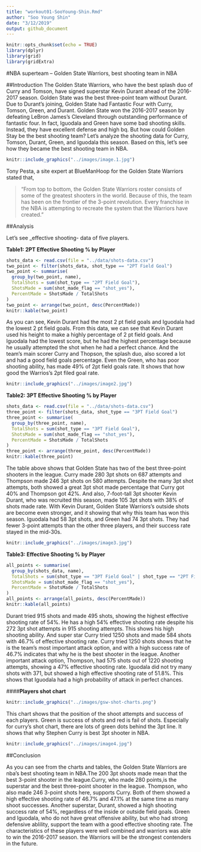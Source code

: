 ```yaml
---
title: "workout01-SooYoung-Shin.Rmd"
author: "Soo Young Shin"
date: "3/12/2019"
output: github_document
---
```


```r
knitr::opts_chunk$set(echo = TRUE)
library(dplyr)
library(grid)
library(gridExtra)

```


#NBA superteam -- Golden State Warriors, best shooting team in NBA

##Introduction
The Golden State Warriors, who have the best splash duo of Curry and Tomson, have signed superstar Kevin Durant ahead of the 2016-2017 season. Golden State was the best three-point team without Durant. Due to Durant's joining, Golden State had Fantastic Four with Curry, Tomson, Green, and Durant. Golden State won the 2016-2017 season by defeating LeBron James's Cleveland through outstanding performance of fantastic four. In fact, Iguodala and Green have some bad shooting skills. Instead, they have excellent defense and high bq. But how could Golden Stay be the best shooting team? Let's analyze the shooting data for Curry, Tomson, Durant, Green, and Iguodala this season. Based on this, let's see how they became the best shooting team in NBA.

```r
knitr::include_graphics("../images/image.1.jpg")
```


Tony Pesta, a site expert at BlueManHoop for the Golden State Warriors stated that,

> "From top to bottom, the Golden State Warriors roster consists of some of the greatest shooters in the world. Because of this, the team has been on the frontier of the 3-point revolution. Every franchise in the NBA is attempting to recreate the system that the Warriors have created."



##Analysis

Let's see _effective shooting- data of five players.

__Table1: 2PT Effective Shooting % by Player__
```r
shots_data <- read.csv(file = "../data/shots-data.csv")
two_point <- filter(shots_data, shot_type == "2PT Field Goal")
two_point <- summarise(
  group_by(two_point, name),
  TotalShots = sum(shot_type == "2PT Field Goal"),
  ShotsMade = sum(shot_made_flag == "shot_yes"),
  PercentMade = ShotsMade / TotalShots
)
two_point <- arrange(two_point, desc(PercentMade))
knitr::kable(two_point)
```

As you can see, Kevin Durant had the most 2 pt field goals and Iguodala had the lowest 2 pt field goals. From this data, we can see that Kevin Durant used his height to make a highly percentage of 2 pt field goals. And Iguodala had the lowest score, but he had the highest percentage because he usually attempted the shot when he had a perfect chance. And the team's main scorer Curry and Thopson, the splash duo, also scored a lot and had a good field goals percentage. Even the Green, who has poor shooting ability, has made 49% of 2pt field goals rate. It shows that how good the Warrios's 2pt filed goal rate.


```r
knitr::include_graphics("../images/image2.jpg")
```



__Table2: 3PT Effective Shooting % by Player__
```r
shots_data <- read.csv(file = "../data/shots-data.csv")
three_point <- filter(shots_data, shot_type == "3PT Field Goal")
three_point <- summarise(
  group_by(three_point, name),
  TotalShots = sum(shot_type == "3PT Field Goal"),
  ShotsMade = sum(shot_made_flag == "shot_yes"),
  PercentMade = ShotsMade / TotalShots
)
three_point <- arrange(three_point, desc(PercentMade))
knitr::kable(three_point)
```


The table above shows that Golden State has two of the best three-point shooters in the league. Curry made 280 3pt shots on 687 attempts and Thompson made 246 3pt shots on 580 attempts. Despite the many 3pt shot attempts, both showed a great 3pt shot made percentage that Curry got 40% and Thompson got 42%. And also, 7-foot-tall 3pt shooter Kevin Durant, who was recruited this season, made 105 3pt shots with 38% of shots made rate. With Kevin Durant, Golden State Warriors's outside shots are become even stronger, and it showing that why this team has won this season. Iguodala had 58 3pt shots, and Green had 74 3pt shots. They had fewer 3-point attempts than the other three players, and their success rate stayed in the mid-30s.




```r
knitr::include_graphics("../images/image3.jpg")
```


__Table3: Effective Shooting % by Player__

```r
all_points <- summarise(
  group_by(shots_data, name),
  TotalShots = sum(shot_type == "3PT Field Goal" | shot_type == "2PT Field Goal"),
  ShotsMade = sum(shot_made_flag == "shot_yes"),
  PercentMade = ShotsMade / TotalShots
)
all_points <- arrange(all_points, desc(PercentMade))
knitr::kable(all_points)
```


Durant tried 915 shots and made 495 shots, showing the highest effective shooting rate of 54%. He has a high 54% effective shooting rate despite his 272 3pt shot attempts in 915 shooting attempts. This shows his high shooting ability. And super star Curry tried 1250 shots and made 584 shots with 46.7% of effective shooting rate. Curry tried 1250 shots shows that he is the team's most important attack option, and with a high success rate of 46.7% indicates that why he is the best shooter in the league. Another important attack option, Thompson, had 575 shots out of 1220 shooting attempts, showing a 47% effective shooting rate. Iguodala did not try many shots with 371, but showed a high effective shooting rate of 51.8%. This shows that Iguodala had a high probability of attack in perfect chances.


####__Players shot chart__
```r
knitr::include_graphics("../images/gsw-shot-charts.png")
```


This chart shows that the position of the shoot attempts and success of each players. Green is success of shots and red is fail of shots. Especially for curry's shot chart, there are lots of green dots behind the 3pt line. It shows that why Stephen Curry is best 3pt shooter in NBA.


```r
knitr::include_graphics("../images/image4.jpg")
```

##Conclusion

As you can see from the charts and tables, the Golden State Warriors are nba's best shooting team in NBA.The 200 3pt shoots made mean that the best 3-point shooter in the league.Curry, who made 280 points,is the superstar and the best three-point shooter in the league. Thompson, who also made 246 3-point shots here, supports Curry. Both of them showed a high effective shooting rate of 46.7% and 47.1% at the same time as many shoot successes. Another superstar, Durant, showed a high shooting success rate of 54%, regardless of the inside or outside field goals. Green and Iguodala, who do not have great offensive ability, but who had strong defensive ablility, support the team with a good effective shooting rate. The characteristics of these players were well combined and warriors was able to win the 2016-2017 season. the Warriors will be the strongest contenders in the future.


